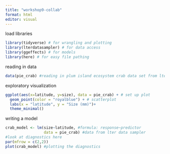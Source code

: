 ```yaml
---
title: "workshop9-collab"
format: html
editor: visual
---
```


load libraries

```r
library(tidyverse) # for wrangling and plotting
library(lterdatasampler) # for data access
library(ggeffects) # for models
library(here) # for easy file pathing
```



reading in data
```r
data(pie_crab) #reading in plum island ecosystem crab data set from lterdatasampler package

```

exploratory visualization

```r
ggplot(aes(x=latitude, y=size), data = pie_crab) + # set up plot
  geom_point(color = "royalblue") + # scatterplot
  labs(x = "latitude", y = "Size (mm)")+
  theme_minimal()
```


writing a model
```r
crab_model <- lm(size~latitude, #formula: response~predictor
                 data = pie_crab) #data from lter data sampler
#look at diagnostics here
par(mfrow = c(2,2)) 
plot(crab_model) #plotting the diagnostics

```


